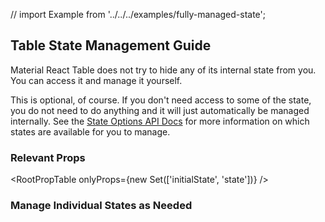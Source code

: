 // import Example from '../../../examples/fully-managed-state';

<Head>
  <title>Table State Management Guide - Material React Table Docs</title>
  <meta
    name="description"
    content="How to access and manage internal state in Material React Table"
  />
</Head>

## Table State Management Guide

Material React Table does not try to hide any of its internal state from you. You can access it and manage it yourself.

This is optional, of course. If you don't need access to some of the state, you do not need to do anything and it will just automatically be managed internally. See the [State Options API Docs](/docs/api/state-options) for more information on which states are available for you to manage.

### Relevant Props

<RootPropTable onlyProps={new Set(['initialState', 'state'])} />

### Manage Individual States as Needed
